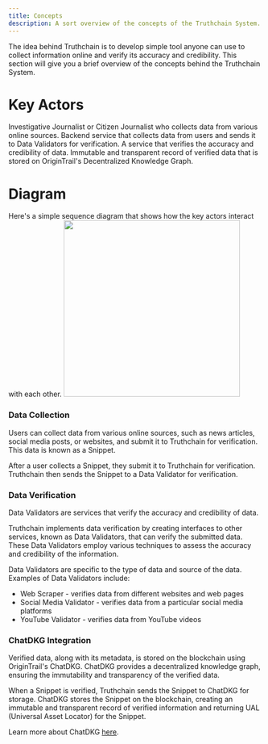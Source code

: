 ```yaml
---
title: Concepts
description: A sort overview of the concepts of the Truthchain System.
---
```




The idea behind Truthchain is to develop simple tool anyone can use to collect information online and verify its accuracy and credibility. This section will give you a brief overview of the concepts behind the Truthchain System.

# Key Actors
<CardGrid>
	<Card title="User" icon="magnifier">
		Investigative Journalist or Citizen Journalist who collects data from various online sources.
	</Card>
	<Card title="Truthchain" icon="star">
		Backend service that collects data from users and sends it to Data Validators for verification.
	</Card>
	<Card title="Data Validator" icon="approve-check">
		A service that verifies the accuracy and credibility of data.
	</Card>
	<Card title="Snippet" icon="document">
		Immutable and transparent record of verified data that is stored on OriginTrail's Decentralized Knowledge Graph.
	</Card>
</CardGrid>

# Diagram
Here's a simple sequence diagram that shows how the key actors interact with each other.
<img height="350px" src="https://github.com/Collabwriting/Truthchain/assets/9627557/db063a25-e578-48dd-b808-afe4fa2441ea"/>

### Data Collection
Users can collect data from various online sources, such as news articles, social media posts, or websites, and submit it to Truthchain for verification. This data is known as a Snippet.

After a user collects a Snippet, they submit it to Truthchain for verification. Truthchain then sends the Snippet to a Data Validator for verification.

### Data Verification
Data Validators are services that verify the accuracy and credibility of data.

Truthchain implements data verification by creating interfaces to other services, known as Data Validators, that can verify the submitted data. These Data Validators employ various techniques to assess the accuracy and credibility of the information.

Data Validators are specific to the type of data and source of the data. Examples of Data Validators include:
- Web Scraper - verifies data from different websites and web pages
- Social Media Validator - verifies data from a particular social media platforms
- YouTube Validator - verifies data from YouTube videos

### ChatDKG Integration
Verified data, along with its metadata, is stored on the blockchain using OriginTrail's ChatDKG. ChatDKG provides a decentralized knowledge graph, ensuring the immutability and transparency of the verified data.

When a Snippet is verified, Truthchain sends the Snippet to ChatDKG for storage. ChatDKG stores the Snippet on the blockchain, creating an immutable and transparent record of verified information and returning UAL (Universal Asset Locator) for the Snippet.

Learn more about ChatDKG [here](https://docs.origintrail.io/decentralized-knowledge-graph-layer-2/dkg-basic-concepts).
